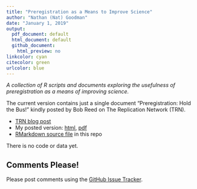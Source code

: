 ```yaml
---
title: "Preregistration as a Means to Improve Science"
author: "Nathan (Nat) Goodman"
date: "January 1, 2019"
output:
  pdf_document: default
  html_document: default
  github_document:
    html_preview: no
linkcolor: cyan
citecolor: green
urlcolor: blue
---
```

<!-- README.md is generated from README.Rmd. Please edit that file -->

*A collection of R scripts and documents exploring the usefulness of preregistration as a means of improving science.*

The current version contains just a single document "Preregistration: Hold the Bus!" kindly posted by Bob Reed on The Replication Network (TRN).

- [TRN blog post](https://replicationnetwork.com/2019/01/01/goodman-hold-the-bus/)
- My posted version: [html](https://natgoodman.github.io/pregr/holdit.stable.html), [pdf](https://natgoodman.github.io/pregr/holdit.stable.pdf)
- [RMarkdown source file](holdit.Rmd) in this repo

There is no code or data yet.

## Comments Please!

Please post comments using the [GitHub Issue Tracker](https://github.com/natgoodman/pregr/issues).


